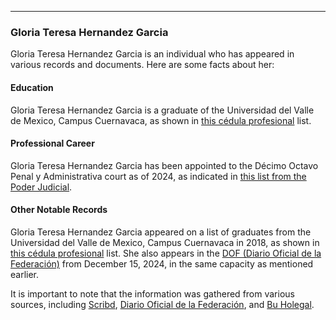 ---

### Gloria Teresa Hernandez Garcia

Gloria Teresa Hernandez Garcia is an individual who has appeared in various records and documents. Here are some facts about her:

#### Education

Gloria Teresa Hernandez Garcia is a graduate of the Universidad del Valle de Mexico, Campus Cuernavaca, as shown in [this cédula profesional](https://www.buholegal.com/cedula/morelos/2018/UNIVERSIDAD%20DEL%20VALLE%20DE%20M%C3%89XICO,%20CAMPUS%20CUERNAVACA/) list.

#### Professional Career

Gloria Teresa Hernandez Garcia has been appointed to the Décimo Octavo Penal y Administrativa court as of 2024, as indicated in [this list from the Poder Judicial](https://es.scribd.com/document/805117085/Lista-Del-Poder-Judicial).

#### Other Notable Records

Gloria Teresa Hernandez Garcia appeared on a list of graduates from the Universidad del Valle de Mexico, Campus Cuernavaca in 2018, as shown in [this cédula profesional](https://www.buholegal.com/cedula/morelos/2018/UNIVERSIDAD%20DEL%20VALLE%20DE%20M%C3%89XICO,%20CAMPUS%20CUERNAVACA/) list. She also appears in the [DOF (Diario Oficial de la Federación)](https://periodicocorreo.com.mx/__export/sites/correo/pdfs/2024/12/15/ikNQAsHYcLg5EGjt.pdf) from December 15, 2024, in the same capacity as mentioned earlier.

It is important to note that the information was gathered from various sources, including [Scribd](https://es.scribd.com/document/805117085/Lista-Del-Poder-Judicial), [Diario Oficial de la Federación](https://periodicocorreo.com.mx/__export/sites/correo/pdfs/2024/12/15/ikNQAsHYcLg5EGjt.pdf), and [Bu Holegal](https://www.buholegal.com/cedula/morelos/2018/UNIVERSIDAD%20DEL%20VALLE%20DE%20M%C3%89XICO,%20CAMPUS%20CUERNAVACA/).